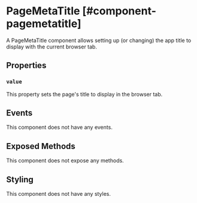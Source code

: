 # PageMetaTitle [#component-pagemetatitle]

A PageMetaTitle component allows setting up (or changing) the app title to display with the current browser tab.

## Properties

### `value`

This property sets the page's title to display in the browser tab.

## Events

This component does not have any events.

## Exposed Methods

This component does not expose any methods.

## Styling

This component does not have any styles.
